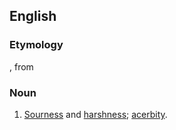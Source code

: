 ==English==

===Etymology===
{{etyl|la|en}} {{term|acerbitudo|lang=la}}, from {{term|acerbus||lang=la|bitter, severe}}

===Noun===
{{en-noun}}

# {{context|archaic}} [[sourness|Sourness]] and [[harshness]]; [[acerbity]].